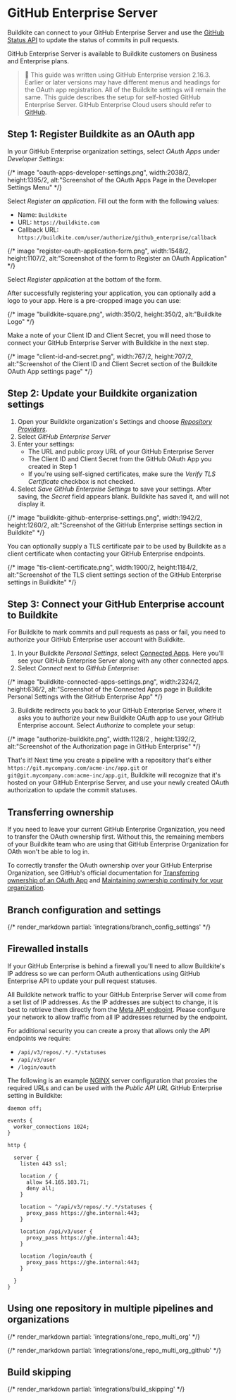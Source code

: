 # GitHub Enterprise Server

Buildkite can connect to your GitHub Enterprise Server and use the [GitHub Status API](https://docs.github.com/en/rest/reference/repos#statuses) to update the status of commits in pull requests.

GitHub Enterprise Server is available to Buildkite customers on Business and Enterprise plans.


>📘 This guide was written using GitHub Enterprise version 2.16.3.
> Earlier or later versions may have different menus and headings for the OAuth app registration. All of the Buildkite settings will remain the same.
> This guide describes the setup for self-hosted GitHub Enterprise Server. GitHub Enterprise Cloud users should refer to <a href="https://buildkite.com/docs/integrations/github" rel="nofollow">GitHub</a>.

## Step 1: Register Buildkite as an OAuth app

In your GitHub Enterprise organization settings, select _OAuth Apps_ under _Developer Settings_:

{/* image "oauth-apps-developer-settings.png", width:2038/2, height:1395/2, alt:"Screenshot of the OAuth Apps Page in the Developer Settings Menu" */}

Select _Register an application_. Fill out the form with the following values:

* Name: `Buildkite`
* URL: `https://buildkite.com`
* Callback URL: `https://buildkite.com/user/authorize/github_enterprise/callback`

{/* image "register-oauth-application-form.png", width:1548/2, height:1107/2, alt:"Screenshot of the form to Register an OAuth Application" */}

Select _Register application_ at the bottom of the form.

After successfully registering your application, you can optionally add a logo to your app. Here is a pre-cropped image you can use:

{/* image "buildkite-square.png", width:350/2, height:350/2, alt:"Buildkite Logo" */}

Make a note of your Client ID and Client Secret, you will need those to connect your GitHub Enterprise Server with Buildkite in the next step.

{/* image "client-id-and-secret.png", width:767/2, height:707/2, alt:"Screenshot of the Client ID and Client Secret section of the Buildkite OAuth App settings page" */}

## Step 2: Update your Buildkite organization settings

1. Open your Buildkite organization's Settings and choose _[Repository Providers](https://buildkite.com/organizations/~/repository-providers)_.
2. Select _GitHub Enterprise Server_
3. Enter your settings:
   - The URL and public proxy URL of your GitHub Enterprise Server
   - The  Client ID and Client Secret from the GitHub OAuth App you created in Step 1
   - If you're using self-signed certificates, make sure the _Verify TLS Certificate_ checkbox is not checked.
4. Select _Save GitHub Enterprise Settings_ to save your settings. After saving, the _Secret_ field appears blank. Buildkite has saved it, and will not display it.

{/* image "buildkite-github-enterprise-settings.png", width:1942/2, height:1260/2, alt:"Screenshot of the GitHub Enterprise settings section in Buildkite" */}

You can optionally supply a TLS certificate pair to be used by Buildkite as a client certificate when contacting your GitHub Enterprise endpoints.

{/* image "tls-client-certificate.png", width:1900/2, height:1184/2, alt:"Screenshot of the TLS client settings section of the GitHub Enterprise settings in Buildkite" */}

## Step 3: Connect your GitHub Enterprise account to Buildkite

For Buildkite to mark commits and pull requests as pass or fail, you need to authorize your GitHub Enterprise user account with Buildkite.

1. In your Buildkite _Personal Settings_, select <a href="{/* url_helpers.user_authorizations_url */}" rel="nofollow">Connected Apps</a>. Here you'll see your GitHub Enterprise Server along with any other connected apps.
2. Select _Connect_ next to _GitHub Enterprise_:

  {/* image "buildkite-connected-apps-settings.png", width:2324/2, height:636/2, alt:"Screenshot of the Connected Apps page in Buildkite Personal Settings with the GitHub Enterprise App" */}

3. Buildkite redirects you back to your GitHub Enterprise Server, where it asks you to authorize your new Buildkite OAuth app to use your GitHub Enterprise account. Select _Authorize_ to complete your setup:

{/* image "authorize-buildkite.png", width:1128/2 , height:1392/2, alt:"Screenshot of the Authorization page in GitHub Enterprise" */}

That's it! Next time you create a pipeline with a repository that's either `https://git.mycompany.com/acme-inc/app.git` or `git@git.mycompany.com:acme-inc/app.git`,
Buildkite will recognize that it's hosted on your GitHub Enterprise Server, and use your newly created OAuth authorization to update the commit statuses.

## Transferring ownership

If you need to leave your current GitHub Enterprise Organization, you need to transfer the OAuth ownership first. Without this, the remaining members of your Buildkite team who are using that GitHub Enterprise Organization for OAth won't be able to log in.

To correctly transfer the OAuth ownership over your GitHub Enterprise Organization, see GitHub's official documentation for [Transferring ownership of an OAuth App](https://docs.github.com/en/developers/apps/managing-oauth-apps/transferring-ownership-of-an-oauth-app) and [Maintaining ownership continuity for your organization](https://docs.github.com/en/organizations/managing-peoples-access-to-your-organization-with-roles/maintaining-ownership-continuity-for-your-organization).

## Branch configuration and settings

{/* render_markdown partial: 'integrations/branch_config_settings' */}

## Firewalled installs

If your GitHub Enterprise is behind a firewall you'll need to allow Buildkite's IP address so we can perform OAuth authentications using GitHub Enterprise API to update your pull request statuses.

All Buildkite network traffic to your GitHub Enterprise Server will come from a set list of IP addresses. As the IP addresses are subject to change, it is best to retrieve them directly from the [Meta API endpoint](/docs/apis/rest-api/meta#get-meta-information). Please configure your network to allow traffic from all IP addresses returned by the endpoint.

For additional security you can create a proxy that allows only the API endpoints we require:

* `/api/v3/repos/.*/.*/statuses`
* `/api/v3/user`
* `/login/oauth`

The following is an example [NGINX](https://www.nginx.com) server configuration that proxies the required URLs and can be used with the _Public API URL_ GitHub Enterprise setting in Buildkite:

```nginx
daemon off;

events {
  worker_connections 1024;
}

http {

  server {
    listen 443 ssl;

    location / {
      allow 54.165.103.71;
      deny all;
    }

    location ~ ^/api/v3/repos/.*/.*/statuses {
      proxy_pass https://ghe.internal:443;
    }

    location /api/v3/user {
      proxy_pass https://ghe.internal:443;
    }

    location /login/oauth {
      proxy_pass https://ghe.internal:443;
    }

  }
}
```

## Using one repository in multiple pipelines and organizations

{/* render_markdown partial: 'integrations/one_repo_multi_org' */}

{/* render_markdown partial: 'integrations/one_repo_multi_org_github' */}

## Build skipping

{/* render_markdown partial: 'integrations/build_skipping' */}
